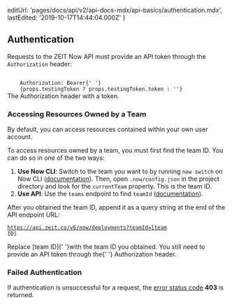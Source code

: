 
  editUrl: 'pages/docs/api/v2/api-docs-mdx/api-basics/authentication.mdx',
  lastEdited: '2019-10-17T14:44:04.000Z'
}

## Authentication

Requests to the ZEIT Now API must provide an API token through the `Authorization` header:

<Code>
    Authorization: Bearer{' '}
    {props.testingToken ? props.testingToken.token : '<TOKEN>'}
</Code>
<Caption>
    The <InlineCode>Authorization</InlineCode> header with a token.
</Caption>

### Accessing Resources Owned by a Team

By default, you can access resources contained within your own user account.

To access resources owned by a team, you must first find the team ID. You can do so in one of the two ways:

1. **Use Now CLI**: Switch to the team you want to by running `now switch` on Now CLI ([documentation](/docs/now-cli#commands/switch)). Then, open `.now/config.json` in the project directory and look for the `currentTeam` property. This is the team ID.
2. **Use API**: Use the `teams` endpoint to find `teamId` ([documentation](#endpoints/teams/list-all-your-teams)).

After you obtained the team ID, append it as a query string at the end of the API endpoint URL:

<Code>https://api.zeit.co/v6/now/deployments?teamId=[team ID]</Code>
<Caption>
    Replace <InlineCode>[team ID]</InlineCode>{' '}with the team ID you obtained.
</Caption>

<Note>
  You still need to provide an API token through the{' '}
  <InlineCode>Authorization</InlineCode> header.
</Note>

### Failed Authentication

If authentication is unsuccessful for a request, the [error status code](#api-basics/errors) **403** is returned.
